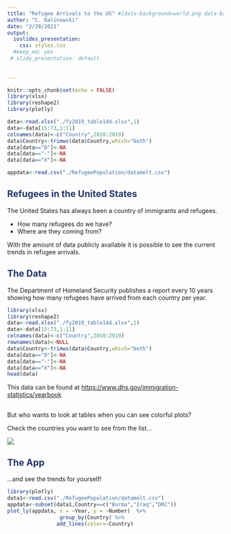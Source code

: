 ```yaml
---
title: "Refugee Arrivals to the US" #{data-background=world.png data-background-size=cover}
author: "C. Kalinowski"
date: "2/20/2021"
output: 
  ioslides_presentation: 
    css: styles.css
  #keep_md: yes
 # slidy_presentation: default
 
 
---
```


```r
knitr::opts_chunk$set(echo = FALSE)
library(xlsx)
library(reshape2)
library(plotly)

data<-read.xlsx("./fy2019_table14d.xlsx",1)
data<-data[15:73,1:11]
colnames(data)<-c("Country",2010:2019)
data$Country<-trimws(data$Country,which="both")
data[data=="D"]<-NA
data[data=="-"]<-NA
data[data=="X"]<-NA

appdata<-read.csv("./RefugeePopulation/datamelt.csv")
```

## [Refugees in the United States]{style="color: #243569;"}

The United States has always been a country of immigrants and refugees.

-   How many refugees do we have?
-   Where are they coming from?

With the amount of data publicly available it is possible to see the current trends in refugee arrivals.

## [The Data]{style="color: #243569;"}

The Department of Homeland Security publishes a report every 10 years showing how many refugees have arrived from each country per year.

```r
library(xlsx)
library(reshape2)
data<-read.xlsx("./fy2019_table14d.xlsx",1)
data<-data[15:73,1:11]
colnames(data)<-c("Country",2010:2019)
rownames(data)<-NULL
data$Country<-trimws(data$Country,which="both")
data[data=="D"]<-NA
data[data=="-"]<-NA
data[data=="X"]<-NA
head(data)
```

This data can be found at <https://www.dhs.gov/immigration-statistics/yearbook>

## 

But who wants to look at tables when you can see colorful plots?

Check the countries you want to see from the list...

![](Checklist.png)

## [The App]{style="color: #243569;"}

...and see the trends for yourself!

```r
library(plotly)
data1<-read.csv("./RefugeePopulation/datamelt.csv")
appdata<-subset(data1,Country==c("Burma","Iraq","DRC"))
plot_ly(appdata, x = ~Year, y = ~Number)  %>%
                 group_by(Country) %>%
                add_lines(color=~Country)
```
